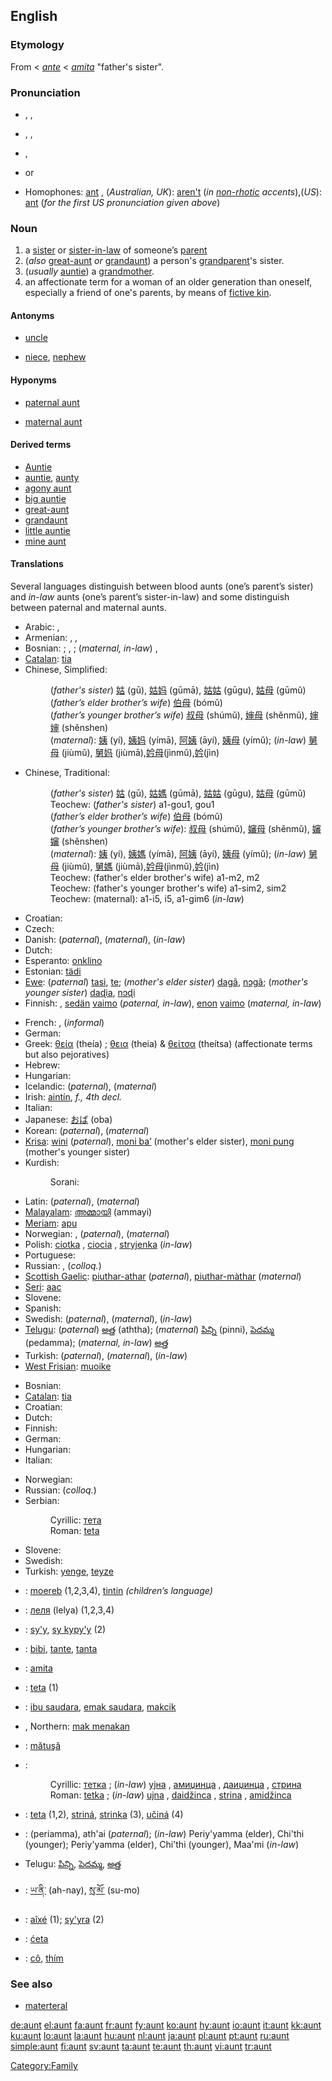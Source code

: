 {{TOW}}
==English==

===Etymology===
From {{etyl|enm}} < {{etyl|fro}} ''[[ante]]'' < {{etyl|la}} ''[[amita]]'' "father's sister".

===Pronunciation===
* {{a|Australia|RP|US}} {{enPR|änt}}, {{IPA|/ɑ:nt/}}, {{SAMPA|/A:nt/}}
* {{a|northern UK|US}} {{enPR|ănt}}, {{IPA|/ænt/}}, {{SAMPA|/{nt/}}
* {{audio|en-us-aunt.ogg|Audio (US)}}, {{audio|en-us-aunt-2.ogg|Audio (US)}}
* {{rhymes|ɑːnt}} or {{rhymes|ænt}}
* Homophones: [[ant]] {{qualifier|in some accents}}, (''Australian, UK''): [[aren't]] (''in [[non-rhotic]] accents''),(''US''): [[ant]] (''for the first US pronunciation given above'')

===Noun===
{{en-noun}}

# a [[sister]] or [[sister-in-law]] of someone’s [[parent]]
# (''also'' [[great-aunt]] ''or'' [[grandaunt]]) a person's [[grandparent]]'s sister.
# (''usually'' [[auntie]]) a [[grandmother]].
# an affectionate term for a woman of an older generation than oneself, especially a friend of one's parents, by means of [[fictive kin]].

====Antonyms====
* {{italbrac|with regard to gender}} [[uncle]]
* {{italbrac|with regard to ancestry}} [[niece]], [[nephew]]

====Hyponyms====
* {{italbrac|sister of someone’s father}} [[paternal aunt]]
* {{italbrac|sister of someone’s mother}} [[maternal aunt]]

====Derived terms====
* [[Auntie]]<!--nickname of the BBC-->
* [[auntie]], [[aunty]]
* [[agony aunt]]
* [[big auntie]]
* [[great-aunt]]
* [[grandaunt]]
* [[little auntie]]
* [[mine aunt]]<!--#{{vulgar}} (''cant'') Mine aunt; a bawd or procuress: a title of eminence for the senior dells, who serve for instructresses, midwives, &c. for the [[dell]]s.-->

====Translations====
Several languages distinguish between blood aunts (one’s parent’s sister) and ''in-law'' aunts (one’s parent’s sister-in-law) and some distinguish between paternal and maternal aunts.
{{trans-top|a parent’s sister or sister-in-law}}
* Arabic: {{term|عمة|sc=Arab|tr=ʕámma||paternal}}, {{term|خالة|sc=Arab|tr=xāla||maternal}}
* Armenian: {{term|հորաքույր|tr=horak‘uyr||paternal}}, {{term|մորաքույր|tr=morak‘uyr||maternal}}, {{term|քեռակին|tr=k‘eŕakin||in-law, maternal}}
* Bosnian: {{t-|bs|tetka|f}}; {{italbrac|in-law, paternal}}  {{t-|bs|strina|f}}, {{t-|bs|amidžinca|f}}; (''maternal, in-law'') {{t-|bs|ujna|f}}, {{t-|bs|daidžinca|f}}
* [[Catalan]]: [[tia]] {{f}}
* Chinese, Simplified:
*: (''father's sister'') [[姑]] (gū), [[姑妈]] (gūmā), [[姑姑]] (gūgu), [[姑母]] (gūmǔ)
*: (''father’s elder brother’s wife'') [[伯母]] (bómǔ)
*: (''father’s younger brother’s wife'') [[叔母]] (shúmǔ), [[婶母]] (shěnmǔ), [[婶婶]] (shěnshen)
*: (''maternal''): [[姨]] (yí), [[姨妈]] (yímā), [[阿姨]] (āyí), [[姨母]] (yímǔ); (''in-law'') [[舅母]] (jiùmǔ), [[舅妈]] (jiùmā),[[妗母]](jìnmǔ),[[妗]](jìn)
* Chinese, Traditional:
*: (''father's sister'') [[姑]] (gū), [[姑媽]] (gūmā), [[姑姑]] (gūgu), [[姑母]] (gūmǔ)
*: Teochew: (''father's sister'') a1-gou1, gou1
*: (''father’s elder brother’s wife'') [[伯母]] (bómǔ)
*: (''father’s younger brother’s wife''): [[叔母]] (shúmǔ), [[嬸母]] (shěnmǔ), [[嬸嬸]] (shěnshen)
*: (''maternal''): [[姨]] (yí), [[姨媽]] (yímā), [[阿姨]] (āyí), [[姨母]] (yímǔ); (''in-law'') [[舅母]] (jiùmǔ), [[舅媽]] (jiùmā),[[妗母]](jìnmǔ),[[妗]](jìn)
*: Teochew: (father's elder brother's wife) a1-m2, m2
*: Teochew: (father's younger brother's wife) a1-sim2, sim2
*: Teochew: (maternal): a1-i5, i5, a1-gim6 (''in-law'')
* Croatian: {{t+|hr|tetka|f}}
* Czech: {{t-|cs|teta|f}}
* Danish: {{t-|da|faster}} (''paternal''), {{t-|da|moster}} (''maternal''), {{t-|da|tante}} (''in-law'')
* Dutch: {{t+|nl|tante|f}}
* Esperanto: [[onklino]]
* Estonian: [[tädi]]
* [[Ewe]]: (''paternal'') [[tasi]], [[te]]; (''mother's elder sister'') [[dagã]], [[nɔgã]]; (''mother's younger sister'') [[daɖia]], [[nɔɖi]]
* Finnish: {{t+|fi|täti}}, [[setä|sedän]] [[vaimo]] (''paternal, in-law''), [[eno|enon]] [[vaimo]] (''maternal, in-law'')
{{trans-mid}}
* French: {{t+|fr|tante|f}}, {{t-|fr|tatie|f}} (''informal'')
* German: {{t+|de|Tante|f}}
* Greek: [[θεία]] (theía) {{f}}; [[θεια]] (theia) & [[θείτσα]] (theítsa) (affectionate terms but also pejoratives) {{f}}
* Hebrew: {{he-translation|דודה|dóda|wv=דּוֹדָה}} {{f}}
* Hungarian: {{t+|hu|nagynéni}}
* Icelandic: {{t+|is|föðursystir|f}} (''paternal''), {{t+|is|móðursystir|f}} (''maternal'')
* Irish: [[aintín]], ''f., 4th decl.''
* Italian: {{t+|it|zia|f}}
* Japanese: [[おば]] (oba)
* Korean: {{t+|ko|고모|tr=gomo|sc=Hang}} (''paternal''), {{t+|ko|이모|tr=imo|sc=Hang}} (''maternal'')
* [[Krisa]]: [[wini]] (''paternal''),  [[moni baʼ]] (mother's elder sister), [[moni pung]] (mother's younger sister)
* Kurdish:
*: Sorani: {{t|ku|پوور|tr=pûr|sc=KUchar}}
* Latin: {{t+|la|amita}} (''paternal''), {{t+|la|matertera}} (''maternal'')
* [[Malayalam]]: [[അമ്മായി]] (ammayi)
* [[Meriam]]: [[apu]]
* Norwegian: {{t-|no|tante|m|f}}, {{t-|no|faster|m|f}} (''paternal''), {{t-|no|moster|m|f}} (''maternal'')
* Polish: [[ciotka]] {{f}}, [[ciocia]] {{f}}, [[stryjenka]] {{f}} (''in-law'')
* Portuguese: {{t+|pt|tia|f}}
* Russian: {{t|ru|тётка|tr=tjótka|f}}, (''colloq.'') {{t|ru|тётя|tr=tjótja|f}}
* [[Scottish Gaelic]]: [[piuthar-athar]] {{f}} (''paternal''),  [[piuthar-màthar]] {{f}} (''maternal'')
* [[Seri]]: [[aac]]
* Slovene: {{t+|sl|teta|f}}
* Spanish: {{t+|es|tía|f}}
* Swedish: {{t+|sv|faster|c}} (''paternal''), {{t+|sv|moster|c}} (''maternal''), {{t+|sv|tant|c}} (''in-law'')
* [[Telugu]]: (''paternal'') [[అత్త]] (aththa); (''maternal'') [[పిన్ని]] (pinni), [[పెదమ్మ]] (pedamma); (''maternal, in-law'') [[అత్త]]
* Turkish: {{t+|tr|hala}} (''paternal''), {{t+|tr|teyze}} (''maternal''), {{t+|tr|yenge}} (''in-law'')
* [[West Frisian]]: [[muoike]] {{c}}
{{trans-bottom}}

{{trans-see|great-aunt or grandaunt|[[great-aunt]] ''or'' [[grandaunt]]}}

{{trans-see|grandmother|[[auntie]] ''or'' [[grandmother]]}}

{{trans-top|affectionate term for an older woman, by means of fictive kin}}
* Bosnian: {{t-|bs|teta|f}}
* [[Catalan]]: [[tia]] {{f}}
* Croatian: {{t-|hr|teta|f}}
* Dutch: {{t+|nl|tante|f}}
* Finnish: {{t+|fi|täti}}
* German: {{t+|de|Tante|f}}
* Hungarian: {{t|hu|néni}}
* Italian: {{t+|it|zia|f}}
{{trans-mid}}
* Norwegian: {{t-|no|tante|m|f}}
* Russian: (''colloq.'') {{t|ru|тётя|tr=tjótja|f}}
* Serbian:
*: Cyrillic: [[тета]] {{f}}
*: Roman: [[teta]] {{f}}
* Slovene: {{t+|sl|teta|f}}
* Swedish: {{t+|sv|tant|c}}
* Turkish: [[yenge]], [[teyze]]
{{trans-bottom}}

{{checktrans-top}}
* {{ttbc|Breton}}: [[moereb]] {{f}} (1,2,3,4), [[tintin]] {{f}} ''(children’s language)''
* {{ttbc|Bulgarian}}: [[леля]] (lelya) {{f}} (1,2,3,4)
* {{ttbc|Guaraní}}: [[sy'y]], [[sy kypy'y]] (2)
* {{ttbc|Indonesian}}: [[bibi]], [[tante]], [[tanta]]
* {{ttbc|Interlingua}}: [[amita]]
* {{ttbc|Lithuanian}}: [[teta]] {{f}} (1)
* {{ttbc|Malay}}: [[ibu saudara]], [[emak saudara]], [[makcik]]
{{checktrans-mid}}
* {{ttbc|Malay}}, Northern: [[mak menakan]]
* {{ttbc|Romanian}}: [[mătuşă]] {{f}}
* {{ttbc|Serbian}}:
*: Cyrillic: [[тетка]] {{f}}; (''in-law'') [[ујна]] {{f}}, [[амиџинца]] {{f}}, [[даиџинца]] {{f}}, [[стрина]] {{f}}
*: Roman: [[tetka]] {{f}}; (''in-law'') [[ujna]] {{f}}, [[daidžinca]] {{f}}, [[strina]] {{f}}, [[amidžinca]] {{f}}
* {{ttbc|Slovak}}: [[teta]] (1,2), [[striná]], [[strinka]] (3), [[učiná]] (4) {{f}}
* {{ttbc|Tamil}}: (periamma), ath'ai (''paternal''); (''in-law'') Periy'yamma (elder), Chi'thi (younger); Periy'yamma (elder), Chi'thi (younger), Maa'mi (''in-law'')
* Telugu: [[పిన్ని]], [[పెదమ్మ]], [[అత్త]]
* {{ttbc|Tibetan}}: [[ཡ་ནི་]] (ah-nay), [[སུ་མོ་]] (su-mo)
* {{ttbc|Tupinambá}}: [[aîxé]] (1); [[sy'yra]] (2)
* {{ttbc|Upper Sorbian}}: [[ćeta]]
* {{ttbc|Vietnamese}}: [[cô]], [[thím]]
{{checktrans-bottom}}

===See also===
* [[materteral]]

[[Category:Family]]

[[de:aunt]]
[[el:aunt]]
[[fa:aunt]]
[[fr:aunt]]
[[fy:aunt]]
[[ko:aunt]]
[[hy:aunt]]
[[io:aunt]]
[[it:aunt]]
[[kk:aunt]]
[[ku:aunt]]
[[lo:aunt]]
[[la:aunt]]
[[hu:aunt]]
[[nl:aunt]]
[[ja:aunt]]
[[pl:aunt]]
[[pt:aunt]]
[[ru:aunt]]
[[simple:aunt]]
[[fi:aunt]]
[[sv:aunt]]
[[ta:aunt]]
[[te:aunt]]
[[th:aunt]]
[[vi:aunt]]
[[tr:aunt]]